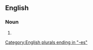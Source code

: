 {{also|flowerboxes}}

==English==

===Noun===
{{head|en|noun form}}

# {{plural of|en|flower box}}

[[Category:English plurals ending in "-es"]]